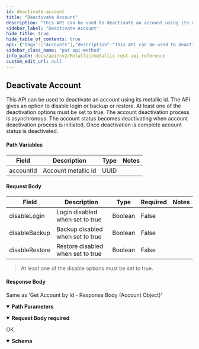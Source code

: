 ```yaml
---
id: deactivate-account
title: "Deactivate Account"
description: "This API can be used to deactivate an account using its metallic id. The API gives an option to disable login or backup or restore. At least one of the deactivation options must be set to true. The account deactivation process is asynchronous. The account status becomes deactivating when account deactivation process is initiated. Once deactivation is complete account status is deactivated."
sidebar_label: "Deactivate Account"
hide_title: true
hide_table_of_contents: true
api: {"tags":["Accounts"],"description":"This API can be used to deactivate an account using its metallic id. The API gives an option to disable login or backup or restore. At least one of the deactivation options must be set to true. The account deactivation process is asynchronous. The account status becomes deactivating when account deactivation process is initiated. Once deactivation is complete account status is deactivated.\n\n#### Path Variables\n\n| **Field** | **Description** | **Type** | **Notes** |\n| --- | --- | --- | --- |\n| accountId | Account metallic id | UUID |  |\n\n#### Request Body\n\n| **Field** | **Description** | **Type** | **Required** | **Notes** |\n| --- | --- | --- | --- | --- |\n| disableLogin | Login disabled when set to true | Boolean | False |  |\n| disableBackup | Backup disabled when set to true | Boolean | False |  |\n| disableRestore | Restore disabled when set to true | Boolean | False |  |\n\n> At least one of the disable options must be set to true.\n\n#### Response Body\n\nSame as 'Get Account by Id - Response Body (Account Object)'","operationId":"DeactivateAccount","requestBody":{"description":"","content":{"text/plain":{"schema":{"type":"object","properties":{"disableLogin":{"type":"boolean"},"disableBackup":{"type":"boolean"},"disableRestore":{"type":"boolean"}},"x-examples":{"Example 1":{"disableLogin":false,"disableBackup":true,"disableRestore":true}}},"example":"{\n\n    \"disableLogin\": {{distable_login}},\n\n    \"disableBackup\": {{disable_backup}},\n\n    \"disableRestore\": {{disable_restore}}\n\n}","examples":{"Deactivate Account - Success":{"value":{"disableLogin":false,"disableBackup":true,"disableRestore":true}}}}},"required":true},"responses":{"200":{"description":"OK","content":{"application/json":{"schema":[{"title":"DeactivateAccount-Success","required":["data"],"type":"object","properties":{"data":{"title":"Data15","required":["id","status","insertTs","updateTs","externalId","name","website","provisionCountry","contacts","type"],"type":"object","properties":{"id":{"type":"string"},"status":{"type":"string"},"insertTs":{"type":"string"},"updateTs":{"type":"string"},"externalId":{"type":"string"},"name":{"type":"string"},"website":{"type":"string"},"provisionCountry":{"type":"string"},"contacts":{"type":"array","items":{"title":"Contact3","required":["type","email","firstName","lastName","phone","address"],"type":"object","properties":{"type":{"type":"string"},"email":{"type":"string"},"firstName":{"type":"string"},"lastName":{"type":"string"},"phone":{"type":"string"},"address":{"title":"Address3","required":["addressLine1","addressLine2","city","state","country","postalCode"],"type":"object","properties":{"addressLine1":{"type":"string"},"addressLine2":{"type":"string"},"city":{"type":"string"},"state":{"type":"string"},"country":{"type":"string"},"postalCode":{"type":"string"}},"example":{"addressLine1":"{{address_line1}}","addressLine2":"{{address_line2}}","city":"{{city}}","state":"{{state}}","country":"{{country}}","postalCode":"{{post_code}}"}}},"example":{"type":"admin","email":"{{account_admin_email}}","firstName":"{{account_admin_first_name}}","lastName":"{{account_admin_last_name}}","phone":"{{account_admin_phine_number}}","address":{"addressLine1":"{{address_line1}}","addressLine2":"{{address_line2}}","city":"{{city}}","state":"{{state}}","country":"{{country}}","postalCode":"{{post_code}}"}}},"description":""},"type":{"type":"string"}},"example":{"id":"7194af6f-1285-4295-94aa-ceed7ea2d792","status":"deactivating","insertTs":"2021-06-07T21:16:48","updateTs":"2021-06-07T21:16:48","externalId":"XSP1234","name":"Acme ltd","website":"www.acme.com","provisionCountry":"United States","contacts":[{"type":"admin","email":"tada@acme.com","firstName":"Tada","lastName":"Wu","phone":"+1 302 000 2020","address":{"addressLine1":"1 Ave","addressLine2":"Suite 204","city":"Sunnyvale","state":"California","country":"United States","postalCode":"94086"}}],"type":"Production"}}},"example":{"data":{"id":"7194af6f-1285-4295-94aa-ceed7ea2d792","status":"deactivating","insertTs":"2021-06-07T21:16:48","updateTs":"2021-06-07T21:16:48","externalId":"XSP1234","name":"Acme ltd","website":"www.acme.com","provisionCountry":"United States","contacts":[{"type":"admin","email":"tada@acme.com","firstName":"Tada","lastName":"Wu","phone":"+1 302 000 2020","address":{"addressLine1":"1 Ave","addressLine2":"Suite 204","city":"Sunnyvale","state":"California","country":"United States","postalCode":"94086"}}],"type":"Production"}}}],"examples":{"Deactivate Account - Success":{"value":{"data":{"id":"7194af6f-1285-4295-94aa-ceed7ea2d792","status":"deactivating","insertTs":"2021-06-07T21:16:48","updateTs":"2021-06-07T21:16:48","externalId":"XSP1234","name":"Acme ltd","website":"www.acme.com","provisionCountry":"United States","contacts":[{"type":"admin","email":"tada@acme.com","firstName":"Tada","lastName":"Wu","phone":"+1 302 000 2020","address":{"addressLine1":"1 Ave","addressLine2":"Suite 204","city":"Sunnyvale","state":"California","country":"United States","postalCode":"94086"}}],"type":"Production"}}}}}}}},"deprecated":false,"parameters":[{"schema":{"type":"string"},"name":"id","in":"path","required":true}],"method":"put","path":"/partner/accounts/{id}/deactivate","servers":[{"url":"https://api.metallic.io/api/v1","variables":{}}],"security":[{"bearer":[]}],"securitySchemes":{"bearer":{"type":"http","scheme":"bearer"}},"info":{"title":"Metallic REST API Reference","description":"This API documentation covers all the APIs exposed by metallic for all the partner customers as well as standalone customers.\n\n> Invoke Authentication - `/api/v1/authenticate` API using `username` and `password` provided by metallic to obtain `authToken`. All subsequent requests should pass `authToken` obtained as `Bearer token` as part of `Authorization` header.\n\n> Contact Metallic Customer support for any further assistance.\n\n## HTTP Codes\n\nFollowing are the generic HTTP codes returned by APIs. These HTTP codes are not documented again at each API level to improve the overall documentation readability.\n\n| **HTTP Error Code** | **Description** |\n| --- | --- |\n| 200 | OK - Success |\n| 201 | Created - Record created successfully |\n| 204 | Success No Content -Usually returned for DELETE operation response. |\n| 400 | Bad Request - Correct the request and resubmit. |\n| 401 | Unauthorized - Authentication Failed. User credentials are incorrect or authToken is incorrect/expired. |\n| 403 | Forbidden - Logged in user does not have permission to requested API. |\n| 404 | Not Found - No records found matching the request. |\n| 409 | Conflict - In case of business errors where resource can not be created/updated due to conflict. |\n| 429 | Too Many Requests - API invocation quota exceeded. |\n| 500 | Internal Server Error - Unexpected error from server. Something went wrong on server. |","contact":{},"version":"1.0"},"postman":{"name":"Deactivate Account","description":{"content":"This API can be used to deactivate an account using its metallic id. The API gives an option to disable login or backup or restore. At least one of the deactivation options must be set to true. The account deactivation process is asynchronous. The account status becomes deactivating when account deactivation process is initiated. Once deactivation is complete account status is deactivated.\n\n#### Path Variables\n\n| **Field** | **Description** | **Type** | **Notes** |\n| --- | --- | --- | --- |\n| accountId | Account metallic id | UUID |  |\n\n#### Request Body\n\n| **Field** | **Description** | **Type** | **Required** | **Notes** |\n| --- | --- | --- | --- | --- |\n| disableLogin | Login disabled when set to true | Boolean | False |  |\n| disableBackup | Backup disabled when set to true | Boolean | False |  |\n| disableRestore | Restore disabled when set to true | Boolean | False |  |\n\n> At least one of the disable options must be set to true.\n\n#### Response Body\n\nSame as 'Get Account by Id - Response Body (Account Object)'","type":"text/plain"},"url":{"path":["partner","accounts",":id","deactivate"],"host":["{{baseUrl}}"],"query":[],"variable":[{"disabled":false,"description":{"content":"(Required) ","type":"text/plain"},"type":"any","value":"","key":"id"}]},"header":[{"key":"Content-Type","value":"text/plain"},{"key":"Accept","value":"application/json"}],"method":"PUT","body":{"mode":"raw","raw":"\"\""}}}
sidebar_class_name: "put api-method"
info_path: docs/api/cv2/Metallic/metallic-rest-api-reference
custom_edit_url: null
---
```



## Deactivate Account



This API can be used to deactivate an account using its metallic id. The API gives an option to disable login or backup or restore. At least one of the deactivation options must be set to true. The account deactivation process is asynchronous. The account status becomes deactivating when account deactivation process is initiated. Once deactivation is complete account status is deactivated.

#### Path Variables

| **Field** | **Description** | **Type** | **Notes** |
| --- | --- | --- | --- |
| accountId | Account metallic id | UUID |  |

#### Request Body

| **Field** | **Description** | **Type** | **Required** | **Notes** |
| --- | --- | --- | --- | --- |
| disableLogin | Login disabled when set to true | Boolean | False |  |
| disableBackup | Backup disabled when set to true | Boolean | False |  |
| disableRestore | Restore disabled when set to true | Boolean | False |  |

> At least one of the disable options must be set to true.

#### Response Body

Same as 'Get Account by Id - Response Body (Account Object)'

<details style={{"marginBottom":"1rem"}} data-collapsed={false} open={true}><summary style={{}}><strong>Path Parameters</strong></summary><div><ul><ParamsItem className={"paramsItem"} param={{"schema":{"type":"string"},"name":"id","in":"path","required":true}}></ParamsItem></ul></div></details><MimeTabs><TabItem label={"text/plain"} value={"text/plain-schema"}><details style={{}} data-collapsed={false} open={true}><summary style={{"textAlign":"left"}}><strong>Request Body</strong><strong style={{"fontSize":"var(--ifm-code-font-size)","color":"var(--openapi-required)"}}> required</strong></summary><div style={{"textAlign":"left","marginLeft":"1rem"}}></div><ul style={{"marginLeft":"1rem"}}><SchemaItem collapsible={false} name={"disableLogin"} required={false} deprecated={undefined} schemaDescription={undefined} schemaName={"boolean"} qualifierMessage={undefined} defaultValue={undefined}></SchemaItem><SchemaItem collapsible={false} name={"disableBackup"} required={false} deprecated={undefined} schemaDescription={undefined} schemaName={"boolean"} qualifierMessage={undefined} defaultValue={undefined}></SchemaItem><SchemaItem collapsible={false} name={"disableRestore"} required={false} deprecated={undefined} schemaDescription={undefined} schemaName={"boolean"} qualifierMessage={undefined} defaultValue={undefined}></SchemaItem></ul></details></TabItem></MimeTabs><div><ApiTabs><TabItem label={"200"} value={"200"}><div>

OK

</div><div><MimeTabs schemaType={"response"}><TabItem label={"application/json"} value={"application/json"}><SchemaTabs><TabItem label={"Schema"} value={"Schema"}><details style={{}} data-collapsed={false} open={true}><summary style={{"textAlign":"left"}}><strong>Schema</strong></summary><div style={{"textAlign":"left","marginLeft":"1rem"}}></div><ul style={{"marginLeft":"1rem"}}></ul></details></TabItem><TabItem label={" Deactivate  Account -  Success"} value={" Deactivate  Account -  Success"}><ResponseSamples responseExample={"{\n  \"data\": {\n    \"id\": \"7194af6f-1285-4295-94aa-ceed7ea2d792\",\n    \"status\": \"deactivating\",\n    \"insertTs\": \"2021-06-07T21:16:48\",\n    \"updateTs\": \"2021-06-07T21:16:48\",\n    \"externalId\": \"XSP1234\",\n    \"name\": \"Acme ltd\",\n    \"website\": \"www.acme.com\",\n    \"provisionCountry\": \"United States\",\n    \"contacts\": [\n      {\n        \"type\": \"admin\",\n        \"email\": \"tada@acme.com\",\n        \"firstName\": \"Tada\",\n        \"lastName\": \"Wu\",\n        \"phone\": \"+1 302 000 2020\",\n        \"address\": {\n          \"addressLine1\": \"1 Ave\",\n          \"addressLine2\": \"Suite 204\",\n          \"city\": \"Sunnyvale\",\n          \"state\": \"California\",\n          \"country\": \"United States\",\n          \"postalCode\": \"94086\"\n        }\n      }\n    ],\n    \"type\": \"Production\"\n  }\n}"} language={"json"}></ResponseSamples></TabItem></SchemaTabs></TabItem></MimeTabs></div></TabItem></ApiTabs></div>
      